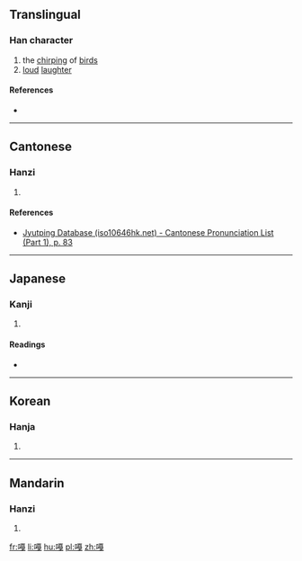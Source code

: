 ==Translingual==

===Han character===
{{Han char|rn=30|rad=口|as=12|sn=15|four=|canj=RMBI|ids=⿰口戞}}

# the [[chirp]]ing of [[bird]]s
# [[loud]] [[laughter]]

====References====
* {{Han ref|kx=0209.151|hdz=80014.260|uh=5620|ud=22048}}

----

==Cantonese==

===Hanzi===
{{yue-hanzi|jyut=[[gaat3]], [[gaa1]]|y=gaat3, ga1}}

# {{defn|lang=yue|sort=口12}}

====References====
*[http://www.iso10646hk.net/jp/document/download.jsp Jyutping Database (iso10646hk.net) - Cantonese Pronunciation List (Part 1), p. 83]

----

==Japanese==

===Kanji===
{{ja-kanji|grade=|rs=口12}}

# {{defn|lang=ja|sort=口12}}

====Readings====
* {{ja-readings|on=[[かつ]] (katsu)|kun=[[なきごえ]] (nakigoe)}}

----

==Korean==

===Hanja===
{{ko-hanja|hangeul=[[알]], [[갈]]|rv=al, gal|mr=al, kal}}

# {{defn|lang=ko|sort=口12}}

----

==Mandarin==

===Hanzi===
{{cmn-hanzi|pin=[[gā]] ([[ga1]])|wg=ka<sup>1</sup>}}

# {{defn|lang=cmn|sort=口12}}

[[fr:嘠]]
[[li:嘠]]
[[hu:嘠]]
[[pl:嘠]]
[[zh:嘠]]